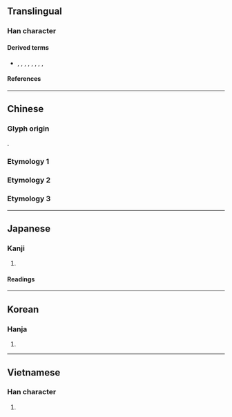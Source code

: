 {{also|口口}}
{{character info}}
==Translingual==

===Han character===
{{Han char|rn=30|rad=口|as=03|sn=6|four=|canj=RR,XRR|ids=⿰口口}}

====Derived terms====
* {{l|mul|哭}}, {{l|mul|單}}, {{l|mul|嚴}}, {{l|mul|咢}}, {{l|mul|雚}}, {{l|mul|僉}}, {{l|mul|患}}, {{l|mul|喌}}, {{l|mul|斝}}

====References====
{{Han ref|kx=0174.190|dkj=03282|dj=0387.120|hdz=10577.110|uh=5405}}

----

==Chinese==

===Glyph origin===
{{Han etym}}
{{Han compound|口|口|ls=ic}}.

===Etymology 1===
{{zh-see|鄰|v}}

===Etymology 2===
{{zh-see|喧|v}}

===Etymology 3===
{{zh-see|訟|v}}

----

==Japanese==

===Kanji===
{{ja-kanji|grade=|rs=口03}}

# {{rfdef|ja|sort=口03}}

====Readings====
{{ja-readings
|goon=こん
|kanon=けん
|kun=
}}

----

==Korean==

===Hanja===
{{ko-hanja|현}}

# {{rfdef|ko|sort=口03}}

----

==Vietnamese==

===Han character===
{{vi-readings|reading=[[tuyên]], [[huyên]]|rs=口03}}

# {{rfdef|vi|sort=口03}}
